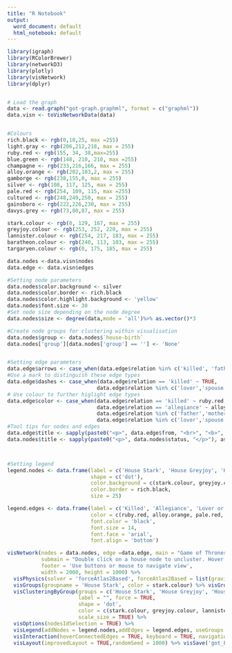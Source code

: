 ---
title: "R Notebook"
output:
  word_document: default
  html_notebook: default
---


```{r}
library(igraph)
library(RColorBrewer)
library(networkD3)
library(plotly)
library(visNetwork)
library(dplyr)


# Load the graph
data <- read.graph("got-graph.graphml", format = c("graphml"))
data.visn <- toVisNetworkData(data)


#Colours
rich.black <- rgb(0,18,25, max =255)
light.gray <- rgb(206,212,218, max = 255)
ruby.red <- rgb(155, 34, 38,max=255)
blue.green <- rgb(148, 210, 210, max =255)
champagne <- rgb(233,216,166, max = 255)
alloy.orange <- rgb(202,103,2, max = 255)
gamborge <- rgb(238,155,0, max = 255)
silver <- rgb(108, 117, 125, max = 255)
pale.red <- rgb(254, 109, 115, max =255)
cultured <- rgb(248,249,250, max = 255)
gainsboro <- rgb(222,226,230, max = 255)
davys.grey <- rgb(73,80,87, max = 255)

stark.colour <- rgb(0, 129, 167, max = 255)  
greyjoy.colour <- rgb(253, 252, 220, max = 255)  
lannister.colour <- rgb(254, 217, 183, max = 255)  
baratheon.colour <- rgb(240, 113, 103, max = 255)  
targaryen.colour <- rgb(0, 175, 185, max = 255)  

```

```{r setting_node_edge_attributes}

data.nodes <-data.visn$nodes
data.edge <- data.visn$edges

#Setting node parameters
data.nodes$color.background <- silver                               
data.nodes$color.border <- rich.black
data.nodes$color.highlight.background <- 'yellow'
data.nodes$font.size <- 30
#Set node size depending on the node degree
data.nodes$size <- degree(data,mode = 'all')%>% as.vector()*3

#Create node groups for clustering within visualisation
data.nodes$group <- data.nodes$`house-birth`
data.nodes['group'][data.nodes['group'] == ''] <- 'None'


#Setting edge parameters
data.edge$arrows <- case_when(data.edge$relation %in% c('killed', 'father','mother', 'allegiance')~ 'to') #These are directed. Others are undirected edges
#Use a mark to distinguish these edge types
data.edge$dashes <- case_when(data.edge$relation == 'killed' ~ TRUE, 
                             data.edge$relation %in% c('lover','spouse', 'father','mother', 'sibling', 'allegiance')~ FALSE)
# Use colour to further higlight edge types
data.edge$color <- case_when(data.edge$relation == 'killed' ~ ruby.red, 
                             data.edge$relation == 'allegiance' ~ alloy.orange, 
                             data.edge$relation %in% c('father','mother', 'sibling')~ davys.grey,
                             data.edge$relation %in% c('lover','spouse') ~ pale.red) 
#Tool tips for nodes and edges
data.edge$title <- sapply(paste0("<p>", data.edge$from, "<br>", "<b>", data.edge$relation,"</b>", "<br>",data.edge$to, "</p>"), as.character)
data.nodes$title <- sapply(paste0("<p>", data.nodes$status, "</p>"), as.character)



#Setting legend
legend.nodes <- data.frame(label = c('House Stark', 'House Greyjoy', 'House Lannister', 'House Baratheon', "House Targaryen"),
                           shape = c('dot'),
                           color.background = c(stark.colour, greyjoy.colour, lannister.colour, baratheon.colour, targaryen.colour),
                           color.border = rich.black,
                           size = 25)

legend.edges <- data.frame(label = c('Killed', 'Allegiance', 'Lover or Spouse','Father, Mother or Sibling'),
                           color = c(ruby.red, alloy.orange, pale.red, davys.grey),
                           font.color = 'black',
                           font.size = 14,
                           font.face = 'arial',
                           font.align = 'bottom')

```

```{r}
visNetwork(nodes = data.nodes, edge =data.edge, main = "Game of Thrones Relationship Network",
           submain = "Double click on a house node to uncluster. Hover over a node or edge for attribute details.",
           footer = 'Use buttons or mouse to navigate view',
           width = 2000, height = 1000) %>% 
  visPhysics(solver = 'forceAtlas2Based', forceAtlas2Based = list(gravitationalConstant = -150, avoidOverlap = 1), stabilization = TRUE, adaptiveTimestep = TRUE) %>%
  visGroups(groupname = 'House Stark', color = stark.colour) %>% visGroups(groupname = 'House Greyjoy', color = greyjoy.colour) %>% visGroups(groupname = 'House Lannister', color = lannister.colour) %>% visGroups(groupname = 'House Baratheon', color = baratheon.colour) %>% visGroups(groupname = 'House Targaryen', color = targaryen.colour) %>%
  visClusteringByGroup(groups = c('House Stark', 'House Greyjoy', 'House Lannister', 'House Baratheon', "House Targaryen"),
                       label = "", force = TRUE,
                       shape = 'dot',
                       color = c(stark.colour, greyjoy.colour, lannister.colour, baratheon.colour, targaryen.colour),
                       scale_size = TRUE) %>%
  visOptions(nodesIdSelection = TRUE) %>% 
  visLegend(addNodes = legend.nodes,addEdges = legend.edges, useGroups = FALSE, main = "Legend", width = 0.1) %>% 
  visInteraction(hoverConnectedEdges = TRUE, keyboard = TRUE, navigationButtons = TRUE) %>% 
  visLayout(improvedLayout = TRUE,randomSeed = 1000) %>% visSave('got_FR.html')

```
